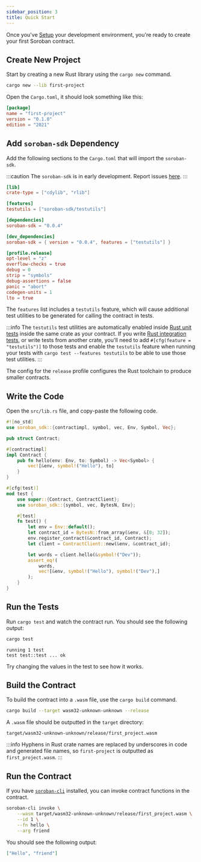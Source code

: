 ```yaml
---
sidebar_position: 3
title: Quick Start
---
```


Once you've [Setup] your development environment, you're ready to create your first Soroban contract.

[setup]: setup.mdx

## Create New Project

Start by creating a new Rust library using the `cargo new` command.

```sh
cargo new --lib first-project
```

Open the `Cargo.toml`, it should look something like this:

```toml title="Cargo.toml"
[package]
name = "first-project"
version = "0.1.0"
edition = "2021"
```

## Add `soroban-sdk` Dependency

Add the following sections to the `Cargo.toml` that will import the `soroban-sdk`.

:::caution The `soroban-sdk` is in early development. Report issues [here](https://github.com/stellar/rs-soroban-sdk/issues/new/choose). :::

```toml
[lib]
crate-type = ["cdylib", "rlib"]

[features]
testutils = ["soroban-sdk/testutils"]

[dependencies]
soroban-sdk = "0.0.4"

[dev_dependencies]
soroban-sdk = { version = "0.0.4", features = ["testutils"] }

[profile.release]
opt-level = "z"
overflow-checks = true
debug = 0
strip = "symbols"
debug-assertions = false
panic = "abort"
codegen-units = 1
lto = true
```

The `features` list includes a `testutils` feature, which will cause additional test utilities to be generated for calling the contract in tests.

:::info The `testutils` test utilities are automatically enabled inside [Rust unit tests] inside the same crate as your contract. If you write [Rust integration tests], or write tests from another crate, you'll need to add `#[cfg(feature = "testutils")]` to those tests and enable the `testutils` feature when running your tests with `cargo test --features testutils` to be able to use those test utilities. :::

The config for the `release` profile configures the Rust toolchain to produce smaller contracts.

## Write the Code

Open the `src/lib.rs` file, and copy-paste the following code.

```rust
#![no_std]
use soroban_sdk::{contractimpl, symbol, vec, Env, Symbol, Vec};

pub struct Contract;

#[contractimpl]
impl Contract {
    pub fn hello(env: Env, to: Symbol) -> Vec<Symbol> {
        vec![&env, symbol!("Hello"), to]
    }
}

#[cfg(test)]
mod test {
    use super::{Contract, ContractClient};
    use soroban_sdk::{symbol, vec, BytesN, Env};

    #[test]
    fn test() {
        let env = Env::default();
        let contract_id = BytesN::from_array(&env, &[0; 32]);
        env.register_contract(&contract_id, Contract);
        let client = ContractClient::new(&env, &contract_id);

        let words = client.hello(&symbol!("Dev"));
        assert_eq!(
            words,
            vec![&env, symbol!("Hello"), symbol!("Dev"),]
        );
    }
}
```

## Run the Tests

Run `cargo test` and watch the contract run. You should see the following output:

```sh
cargo test
```

```
running 1 test
test test::test ... ok
```

Try changing the values in the test to see how it works.

## Build the Contract

To build the contract into a `.wasm` file, use the `cargo build` command.

```sh
cargo build --target wasm32-unknown-unknown --release
```

A `.wasm` file should be outputted in the `target` directory:

```
target/wasm32-unknown-unknown/release/first_project.wasm
```

:::info Hyphens in Rust crate names are replaced by underscores in code and generated file names, so `first-project` is outputted as `first_project.wasm`. :::

## Run the Contract

If you have [`soroban-cli`] installed, you can invoke contract functions in the contract.

```sh
soroban-cli invoke \
    --wasm target/wasm32-unknown-unknown/release/first_project.wasm \
    --id 1 \
    --fn hello \
    --arg friend
```

You should see the following output:

```json
["Hello", "friend"]
```

[`soroban-cli`]: setup#install-the-soroban-cli
[rust unit tests]: https://doc.rust-lang.org/rust-by-example/testing/unit_testing.html
[rust integration tests]: https://doc.rust-lang.org/rust-by-example/testing/integration_testing.html
